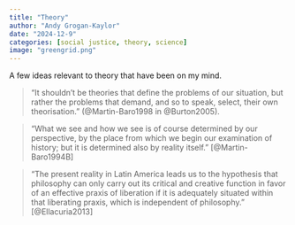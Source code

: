 ```yaml
---
title: "Theory"
author: "Andy Grogan-Kaylor"
date: "2024-12-9"
categories: [social justice, theory, science]
image: "greengrid.png"
---
```


A few ideas relevant to theory that have been on my mind.

> "It shouldn’t be theories that define the problems of our situation, but rather the problems that demand, and so to speak, select, their own theorisation." (@Martin-Baro1998 in @Burton2005).

> "What we see and how we see is of course determined by our perspective, by the place from which we begin our examination of history; but it is determined also by reality itself." [@Martin-Baro1994B]

> "The present reality in Latin America leads us to the hypothesis that philosophy can only carry out its critical and creative function in favor of an effective praxis of liberation if it is adequately situated within that liberating praxis, which is independent of philosophy." [@Ellacuria2013]


